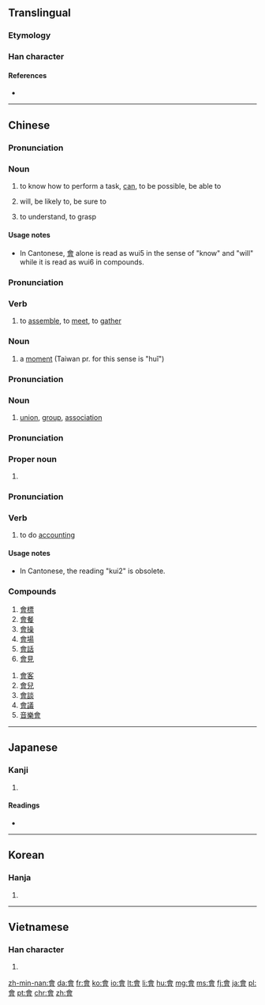 {{also|曾|会}}
==Translingual==
{{stroke order|type=animate}}

===Etymology===
{{Han compound|亼|曾|ls=ic}}

===Han character===
{{Han char|rn=73|rad=曰|as=09|sn=13|four=8060<sub>6</sub>|canj=人一田日 (OMWA)}}

====References====
* {{Han ref|kx=0503.080|dkj=14306|dj=0878.090|hdz=21524.050|uh=6703|ud=26371|bh=B77C|bd=46972}}

----

==Chinese==
{{zh-hanzi-box|[[会]]|[[會]]}}

===Pronunciation===
{{zh-pron
|m=huì
|c=wui5,wui6
|h=pfs=voi
|mn=ē
|mc=y
|oc=y
|w=3ue
|ma=y
|cat=v
}}

===Noun===
{{zh-verb}}

# {{context|Beginning Mandarin|Literary Cantonese|lang=zh|sort=hui4}} to know how to perform a task, [[can]], to be possible, be able to
#: {{zh-usex|我 會 英語，不 會 日語。|I know English but don't know Japanese.|link=yes}}
#: {{zh-usex|他 還 會 兩 出 ^京戲。|He's able to sing a few airs of Beijing Opera.|link=yes}}
# will, be likely to, be sure to
#: {{zh-usex|他 會 在 家 嗎？|Is he likely to be at home?|link=yes}}
# to understand, to grasp
#: {{zh-usex|誤會|to misunderstand; misunderstanding|inline=y|link=y}}

====Usage notes====
* In Cantonese, [[會]] alone is read as wui5 in the sense of "know" and "will" while it is read as wui6 in compounds.

===Pronunciation===
{{zh-pron
|m=huì,er=y,huǐ
|c=wui6
|h=pfs=fi
|mn=hōe
|w=3hhue
|cat=v,n
}}

===Verb===
{{zh-verb}}

# {{context|Beginning Mandarin|lang=zh|sort=hui4}} to [[assemble]], to [[meet]], to [[gather]]
#: {{zh-usex|昨天 我 沒有 會 著{zhe} 他。|I didn't see him yesterday.|link=yes}}

===Noun===
{{zh-noun}}

# a [[moment]] (Taiwan pr. for this sense is "huǐ")
#: {{zh-usex|等 一會兒{r}。|Wait a moment.|link=yes}}

===Pronunciation===
{{zh-pron
|m=huì,er=y,huǐ
|c=wui6-2
|h=pfs=fi
|mn=hōe
|w=3hhue
|cat=v,n
}}

===Noun===
{{zh-noun|mw=個}}

# [[union]], [[group]], [[association]]
#: {{zh-usex|社會|society|inline=y|link=y}}
#: {{zh-usex|幫會|secret society, underworld gang|inline=y|link=y}}

===Pronunciation===
{{zh-pron
|m=Kuài
|c=kui2
|cat=pn
}}

===Proper noun===
{{zh-proper noun}}

# {{context|literary|lang=zh|sort=gui4}}
#: {{zh-usex|^會稽|Guiji Commandery|inline=y|link=y}}

===Pronunciation===
{{zh-pron
|m=kuài
|c=wui6,kui2
|w=2kue
|cat=v
}}

===Verb===
{{zh-verb}}

# {{context|literary|lang=zh|sort=kuai4}} to do [[accounting]]
#: {{zh-usex|會{kuài}計|accountant, accountancy, accounting|inline=y|link=y}}
#: {{zh-usex|會{kuài}計師|accountant|inline=y|link=y}}

====Usage notes====
* In Cantonese, the reading "kui2" is obsolete.

===Compounds===
{{der-top3}}
# [[會標]]
# [[會餐]]
# [[會操]]
# [[會場]]
# [[會話]]
# [[會見]]
{{der-mid3}}
# [[會客]]
# [[會兒]]
# [[會談]]
# [[會議]]
# [[音樂會]]
{{der-bottom}}

----

==Japanese==

===Kanji===
{{ja-kanji|grade=|rs=曰09}}

# {{defn|lang=ja|sort=曰09}}

====Readings====
* {{ja-readings|on=[[かい]] (kai), [[え]] (e)|kun=[[あう]] (au)}}

----

==Korean==

===Hanja===
{{ko-hanja|hangeul=[[회]], [[괴]]|eumhun=|rv=hoe, goe|mr=hoe, koe|y=hoy, koy}}

# {{defn|lang=ko|sort=曰09}}

----

==Vietnamese==

===Han character===
{{vi-hantu|[[hội]], [[cuối]], [[hụi]]|rs=曰09}}

# {{defn|lang=vi|sort=曰09}}

[[zh-min-nan:會]]
[[da:會]]
[[fr:會]]
[[ko:會]]
[[io:會]]
[[lt:會]]
[[li:會]]
[[hu:會]]
[[mg:會]]
[[ms:會]]
[[fj:會]]
[[ja:會]]
[[pl:會]]
[[pt:會]]
[[chr:會]]
[[zh:會]]